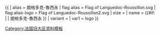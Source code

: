{{ {{{1<noinclude>|country showdata</noinclude>}}}
| alias = 朗格多克-魯西永
| flag alias = Flag of Languedoc-Roussillon.svg
| flag alias-logo = Flag of Languedoc-Roussillon2.svg
| size = {{{size|}}}
| name = {{#if: {{{name|}}} | {{{name|}}} | 朗格多克-魯西永 }}
| variant = {{{variant|}}}
<noinclude>
| var1 = logo
</noinclude>
}}<noinclude>
[[Category:法国旧大区资料模板]]
</noinclude>